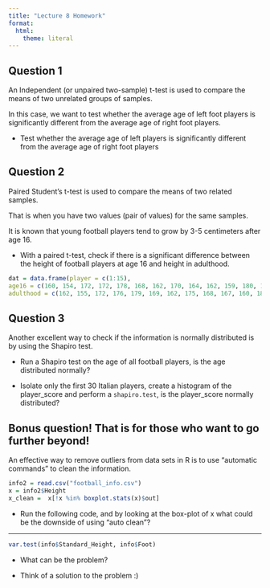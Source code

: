 ```yaml
---
title: "Lecture 8 Homework"
format:
  html: 
    theme: literal
---
```


## Question 1

An Independent (or unpaired two-sample) t-test is used to compare the means of two unrelated groups of samples.

In this case, we want to test whether the average age of left foot players is significantly different from the average age of right foot players.

-   Test whether the average age of left players is significantly different from the average age of right foot players

## Question 2

Paired Student's t-test is used to compare the means of two related samples.

That is when you have two values (pair of values) for the same samples.

It is known that young football players tend to grow by 3-5 centimeters after age 16.

-   With a paired t-test, check if there is a significant difference between the height of football players at age 16 and height in adulthood.

```r
dat = data.frame(player = c(1:15), 
age16 = c(160, 154, 172, 172, 178, 168, 162, 170, 164, 162, 159, 180, 165, 160, 163),
adulthood = c(162, 155, 172, 176, 179, 169, 162, 175, 168, 167, 160, 180, 166, 166, 164))
```

## Question 3

Another excellent way to check if the information is normally distributed is by using the Shapiro test.

-   Run a Shapiro test on the age of all football players, is the age distributed normally?

-   Isolate only the first 30 Italian players, create a histogram of the player_score and perform a `shapiro.test`, is the player_score normally distributed?

## Bonus question! That is for those who want to go further beyond!

An effective way to remove outliers from data sets in R is to use "automatic commands" to clean the information.

```r
info2 = read.csv("football_info.csv")
x = info2$Height
x_clean =  x[!x %in% boxplot.stats(x)$out] 
```

-   Run the following code, and by looking at the box-plot of x what could be the downside of using "auto clean"?

------------------------------------------------------------------------

```r

var.test(info$Standard_Height, info$Foot)

```

-   What can be the problem?

-   Think of a solution to the problem :)
